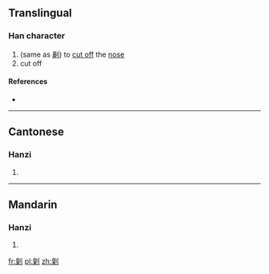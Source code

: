 ==Translingual==

===Han character===
{{Han char|rn=18|rad=刀|as=10|sn=12|four=|canj=竹木中弓 (HDLN)|ids=⿰[[臬]][[刂]]}}

# (same as [[劓]]) to [[cut off]] the [[nose]]
# cut off

====References====
* {{Han ref|kx=0142.290|hdz=10350.120|uh=34F7|ud=13559}}

----

==Cantonese==

===Hanzi===
{{yue-hanzi|jyut=|y=ji6, nau4}}

# {{defn|lang=yue|sort=刀10}}

----

==Mandarin==

===Hanzi===
{{cmn-hanzi|pin=[[yì]] ([[yi4]])|wg=i<sup>4</sup>}}

# {{defn|lang=cmn|sort=刀10}}

[[fr:㓷]]
[[pl:㓷]]
[[zh:㓷]]